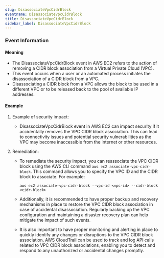 ```yaml
--- 
slug: DisassociateVpcCidrBlock
eventname: DisassociateVpcCidrBlock
title: DisassociateVpcCidrBlock
sidebar_label: DisassociateVpcCidrBlock
---
```

                       


### Event Information

#### Meaning

- The DisassociateVpcCidrBlock event in AWS EC2 refers to the action of removing a CIDR block association from a Virtual Private Cloud (VPC).
- This event occurs when a user or an automated process initiates the disassociation of a CIDR block from a VPC.
- Disassociating a CIDR block from a VPC allows the block to be used in a different VPC or to be released back to the pool of available IP addresses.

#### Example

1. Example of security impact: 
   - DisassociateVpcCidrBlock event in AWS EC2 can impact security if it accidentally removes the VPC CIDR block association. This can lead to connectivity issues and potential security vulnerabilities as the VPC may become inaccessible from the internet or other resources.

2. Remediation:
   - To remediate the security impact, you can reassociate the VPC CIDR block using the AWS CLI command `aws ec2 associate-vpc-cidr-block`. This command allows you to specify the VPC ID and the CIDR block to associate. For example:
     ```
     aws ec2 associate-vpc-cidr-block --vpc-id <vpc-id> --cidr-block <cidr-block>
     ```

   - Additionally, it is recommended to have proper backup and recovery mechanisms in place to restore the VPC CIDR block association in case of accidental disassociation. Regularly backing up the VPC configuration and maintaining a disaster recovery plan can help mitigate the impact of such events.

   - It is also important to have proper monitoring and alerting in place to quickly identify any changes or disruptions to the VPC CIDR block association. AWS CloudTrail can be used to track and log API calls related to VPC CIDR block associations, enabling you to detect and respond to any unauthorized or accidental changes promptly.

 